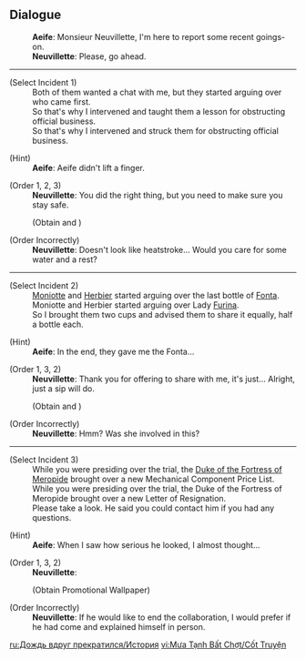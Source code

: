 {{Event Tabs}}
==Dialogue==
{{Dialogue Start}}
:'''Aeife''': Monsieur Neuvillette, I'm here to report some recent goings-on.
:'''Neuvillette''': Please, go ahead.

----
;(Select Incident 1)
:Both of them wanted a chat with me, but they started arguing over who came first.
:So that's why I intervened and taught them a lesson for obstructing official business.
:So that's why I intervened and struck them for obstructing official business.

;(Hint)
:'''Aeife''': Aeife didn't lift a finger.

;(Order 1, 2, 3)
:'''Neuvillette''': You did the right thing, but you need to make sure you stay safe.
:;(Obtain {{Item|Mora|x=20,000}} and {{Item|Mystic Enhancement Ore|x=2}})

;(Order Incorrectly)
:'''Neuvillette''': Doesn't look like heatstroke... Would you care for some water and a rest?
----
;(Select Incident 2)
:[[Moniotte]] and [[Herbier]] started arguing over the last bottle of [[Fonta]].
:Moniotte and Herbier started arguing over Lady [[Furina]].
:So I brought them two cups and advised them to share it equally, half a bottle each.

;(Hint)
:'''Aeife''': In the end, they gave me the Fonta...

;(Order 1, 3, 2)
:'''Neuvillette''': Thank you for offering to share with me, it's just... Alright, just a sip will do.
:;(Obtain {{Item|Primogem|x=40}} and {{Item|Varunada Lazurite Fragment|x=3}})

;(Order Incorrectly)
:'''Neuvillette''': Hmm? Was she involved in this?
----
;(Select Incident 3)
:While you were presiding over the trial, the [[Wriothesley|Duke of the Fortress of Meropide]] brought over a new Mechanical Component Price List.
:While you were presiding over the trial, the Duke of the Fortress of Meropide brought over a new Letter of Resignation.
:Please take a look. He said you could contact him if you had any questions.

;(Hint)
:'''Aeife''': When I saw how serious he looked, I almost thought...

;(Order 1, 3, 2)
:'''Neuvillette''': 
:;(Obtain Promotional Wallpaper)

;(Order Incorrectly)
:'''Neuvillette''': If he would like to end the collaboration, I would prefer if he had come and explained himself in person.
{{Dialogue End}}

[[ru:Дождь вдруг прекратился/История]]
[[vi:Mưa Tạnh Bất Chợt/Cốt Truyện]]